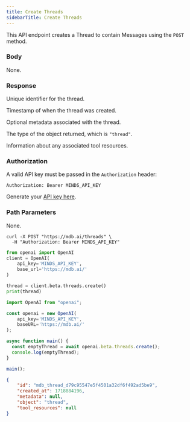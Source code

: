 ```yaml
---
title: Create Threads
sidebarTitle: Create Threads
---
```


This API endpoint creates a Thread to contain Messages using the `POST` method.

### Body

None.

### Response

<ResponseField name="id" type="string" required>  

Unique identifier for the thread.

</ResponseField>

<ResponseField name="created_at" type="integer" required>  

Timestamp of when the thread was created.

</ResponseField>

<ResponseField name="metadata" type="object">  

Optional metadata associated with the thread.

</ResponseField>

<ResponseField name="object" type="string" required>  

The type of the object returned, which is `"thread"`.

</ResponseField>

<ResponseField name="tool_resources" type="object">  

Information about any associated tool resources.

</ResponseField>

### Authorization

A valid API key must be passed in the `Authorization` header:

```
Authorization: Bearer MINDS_API_KEY
```

Generate your [API key here](https://mdb.ai/apiKeys).

### Path Parameters

None.

<RequestExample>

```shell Shell
curl -X POST "https://mdb.ai/threads" \
  -H "Authorization: Bearer MINDS_API_KEY"
```

```python Python
from openai import OpenAI
client = OpenAI(
    api_key='MINDS_API_KEY',
    base_url='https://mdb.ai/'
)

thread = client.beta.threads.create()
print(thread)
```

```js Node
import OpenAI from "openai";

const openai = new OpenAI(
    api_key='MINDS_API_KEY',
    baseURL='https://mdb.ai/'
);

async function main() {
  const emptyThread = await openai.beta.threads.create();
  console.log(emptyThread);
}

main();
```

</RequestExample>

<ResponseExample>

```json Response
{
    "id": "mdb_thread_d79c95547e5f4501a32df6f492ad5be9",
    "created_at": 1718884196,
    "metadata": null,
    "object": "thread",
    "tool_resources": null
}
```

</ResponseExample>
